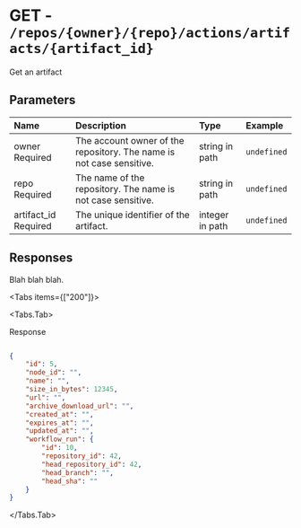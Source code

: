 
# GET - `/repos/{owner}/{repo}/actions/artifacts/{artifact_id}`

Get an artifact

## Parameters

| Name | Description | Type | Example |
| :---- | :---- | :---- | :---- |
| owner <span class="bg-blue-100 text-blue-800 text-xs font-medium me-2 px-2.5 py-0.5 rounded dark:bg-blue-900 dark:text-blue-300">Required</span> | The account owner of the repository. The name is not case sensitive. | string in path | `undefined` |
| repo <span class="bg-blue-100 text-blue-800 text-xs font-medium me-2 px-2.5 py-0.5 rounded dark:bg-blue-900 dark:text-blue-300">Required</span> | The name of the repository. The name is not case sensitive. | string in path | `undefined` |
| artifact_id <span class="bg-blue-100 text-blue-800 text-xs font-medium me-2 px-2.5 py-0.5 rounded dark:bg-blue-900 dark:text-blue-300">Required</span> | The unique identifier of the artifact. | integer in path | `undefined` |

## Responses

Blah blah blah.

<Tabs items={["200"]}>

<Tabs.Tab>

Response

```json

{
    "id": 5,
    "node_id": "",
    "name": "",
    "size_in_bytes": 12345,
    "url": "",
    "archive_download_url": "",
    "created_at": "",
    "expires_at": "",
    "updated_at": "",
    "workflow_run": {
        "id": 10,
        "repository_id": 42,
        "head_repository_id": 42,
        "head_branch": "",
        "head_sha": ""
    }
}

```

</Tabs.Tab>

</Tabs>